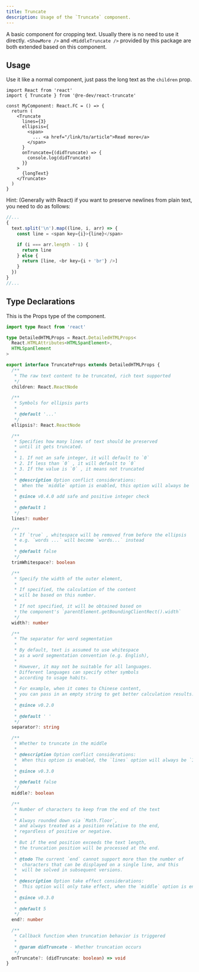 ```yaml
---
title: Truncate
description: Usage of the `Truncate` component.
---
```


A basic component for cropping text. Usually there is no need to use it directly. `<ShowMore />` and `<MiddleTruncate />` provided by this package are both extended based on this component.

## Usage

Use it like a normal component, just pass the long text as the `children` prop.

```tsx
import React from 'react'
import { Truncate } from '@re-dev/react-truncate'

const MyComponent: React.FC = () => {
  return (
    <Truncate
      lines={3}
      ellipsis={
        <span>
          ... <a href="/link/to/article">Read more</a>
        </span>
      }
      onTruncate={(didTruncate) => {
        console.log(didTruncate)
      }}
    >
      {longText}
    </Truncate>
  )
}
```

Hint: (Generally with React) if you want to preserve newlines from plain text, you need to do as follows:

```js
//...
{
  text.split('\n').map((line, i, arr) => {
    const line = <span key={i}>{line}</span>

    if (i === arr.length - 1) {
      return line
    } else {
      return [line, <br key={i + 'br'} />]
    }
  })
}
//...
```

## Type Declarations

This is the Props type of the component.

```ts
import type React from 'react'

type DetailedHTMLProps = React.DetailedHTMLProps<
  React.HTMLAttributes<HTMLSpanElement>,
  HTMLSpanElement
>

export interface TruncateProps extends DetailedHTMLProps {
  /**
   * The raw text content to be truncated, rich text supported
   */
  children: React.ReactNode

  /**
   * Symbols for ellipsis parts
   *
   * @default '...'
   */
  ellipsis?: React.ReactNode

  /**
   * Specifies how many lines of text should be preserved
   * until it gets truncated.
   *
   * 1. If not an safe integer, it will default to `0`
   * 2. If less than `0` , it will default to `0`
   * 3. If the value is `0` , it means not truncated
   *
   * @description Option conflict considerations:
   *  When the `middle` option is enabled, this option will always be `1`
   *
   * @since v0.4.0 add safe and positive integer check
   *
   * @default 1
   */
  lines?: number

  /**
   * If `true` , whitespace will be removed from before the ellipsis
   * e.g. `words ...` will become `words...` instead
   *
   * @default false
   */
  trimWhitespace?: boolean

  /**
   * Specify the width of the outer element,
   *
   * If specified, the calculation of the content
   * will be based on this number.
   *
   * If not specified, it will be obtained based on
   * the component's `parentElement.getBoundingClientRect().width`
   */
  width?: number

  /**
   * The separator for word segmentation
   *
   * By default, text is assumed to use whitespace
   * as a word segmentation convention (e.g. English),
   *
   * However, it may not be suitable for all languages.
   * Different languages can specify other symbols
   * according to usage habits.
   *
   * For example, when it comes to Chinese content,
   * you can pass in an empty string to get better calculation results.
   *
   * @since v0.2.0
   *
   * @default ' '
   */
  separator?: string

  /**
   * Whether to truncate in the middle
   *
   * @description Option conflict considerations:
   *  When this option is enabled, the `lines` option will always be `1`
   *
   * @since v0.3.0
   *
   * @default false
   */
  middle?: boolean

  /**
   * Number of characters to keep from the end of the text
   *
   * Always rounded down via `Math.floor`,
   * and always treated as a position relative to the end,
   * regardless of positive or negative.
   *
   * But if the end position exceeds the text length,
   * the truncation position will be processed at the end.
   *
   * @todo The current `end` cannot support more than the number of
   *  characters that can be displayed on a single line, and this
   *  will be solved in subsequent versions.
   *
   * @description Option take effect considerations:
   *  This option will only take effect, when the `middle` option is enabled
   *
   * @since v0.3.0
   *
   * @default 5
   */
  end?: number

  /**
   * Callback function when truncation behavior is triggered
   *
   * @param didTruncate - Whether truncation occurs
   */
  onTruncate?: (didTruncate: boolean) => void
}
```
